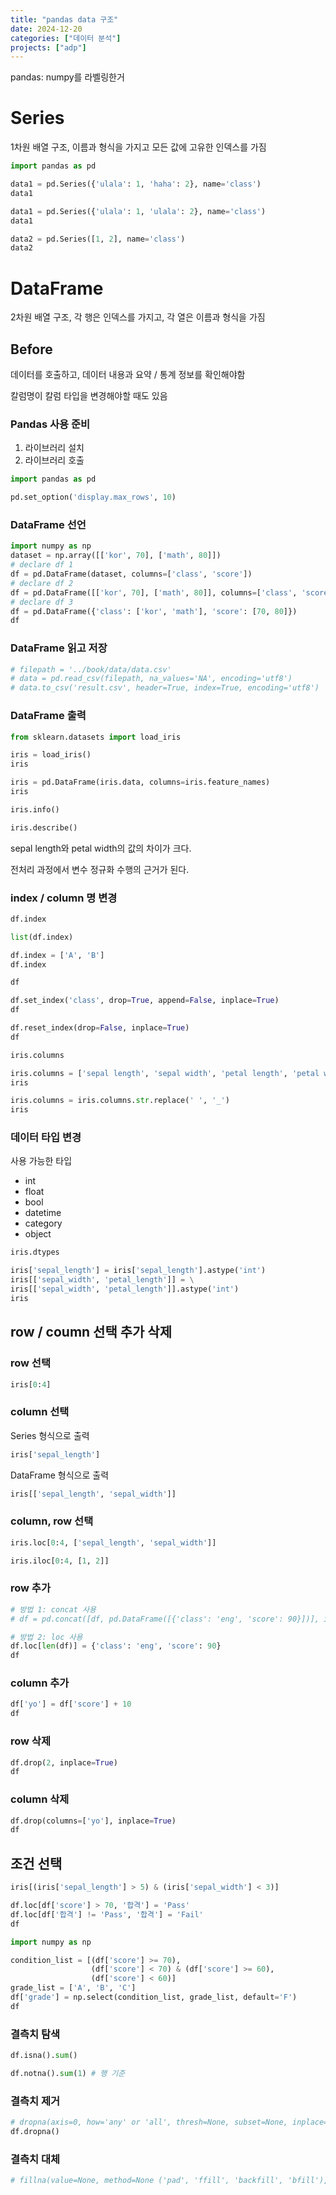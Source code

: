 ```yaml
---
title: "pandas data 구조"
date: 2024-12-20
categories: ["데이터 분석"]
projects: ["adp"]
---
```


pandas: numpy를 라벨링한거

# Series

1차원 배열 구조, 이름과 형식을 가지고 모든 값에 고유한 인덱스를 가짐

```python
import pandas as pd

data1 = pd.Series({'ulala': 1, 'haha': 2}, name='class')
data1
```

```python
data1 = pd.Series({'ulala': 1, 'ulala': 2}, name='class')
data1
```

```python
data2 = pd.Series([1, 2], name='class')
data2
```

# DataFrame

2차원 배열 구조, 각 행은 인덱스를 가지고, 각 열은 이름과 형식을 가짐

## Before

데이터를 호출하고, 데이터 내용과 요약 / 통계 정보를 확인해야함

칼럼명이 칼럼 타입을 변경해야할 때도 있음

### Pandas 사용 준비

1. 라이브러리 설치
2. 라이브러리 호출

```python
import pandas as pd

pd.set_option('display.max_rows', 10)
```

### DataFrame 선언

```python
import numpy as np
dataset = np.array([['kor', 70], ['math', 80]])
# declare df 1
df = pd.DataFrame(dataset, columns=['class', 'score'])
# declare df 2
df = pd.DataFrame([['kor', 70], ['math', 80]], columns=['class', 'score'])
# declare df 3
df = pd.DataFrame({'class': ['kor', 'math'], 'score': [70, 80]})
df
```

### DataFrame 읽고 저장

```python
# filepath = '../book/data/data.csv'
# data = pd.read_csv(filepath, na_values='NA', encoding='utf8')
# data.to_csv('result.csv', header=True, index=True, encoding='utf8')
```

### DataFrame 출력

```python
from sklearn.datasets import load_iris

iris = load_iris()
iris
```

```python
iris = pd.DataFrame(iris.data, columns=iris.feature_names)
iris
```

```python
iris.info()
```

```python
iris.describe()
```

sepal length와 petal width의 값의 차이가 크다.

전처리 과정에서 변수 정규화 수행의 근거가 된다.

### index / column 명 변경

```python
df.index
```

```python
list(df.index)
```

```python
df.index = ['A', 'B']
df.index
```

```python
df
```

```python
df.set_index('class', drop=True, append=False, inplace=True)
df
```

```python
df.reset_index(drop=False, inplace=True)
df
```

```python
iris.columns
```

```python
iris.columns = ['sepal length', 'sepal width', 'petal length', 'petal width']
iris
```

```python
iris.columns = iris.columns.str.replace(' ', '_')
iris
```

### 데이터 타입 변경

사용 가능한 타입

- int
- float
- bool
- datetime
- category
- object

```python
iris.dtypes
```

```python
iris['sepal_length'] = iris['sepal_length'].astype('int')
iris[['sepal_width', 'petal_length']] = \
iris[['sepal_width', 'petal_length']].astype('int')
iris
```

## row / coumn 선택 추가 삭제

### row 선택

```python
iris[0:4]
```

### column 선택

Series 형식으로 출력

```python
iris['sepal_length']
```

DataFrame 형식으로 출력

```python
iris[['sepal_length', 'sepal_width']]
```

### column, row 선택

```python
iris.loc[0:4, ['sepal_length', 'sepal_width']]
```

```python
iris.iloc[0:4, [1, 2]]
```

### row 추가

```python
# 방법 1: concat 사용
# df = pd.concat([df, pd.DataFrame([{'class': 'eng', 'score': 90}])], ignore_index=True)

# 방법 2: loc 사용 
df.loc[len(df)] = {'class': 'eng', 'score': 90}
df
```

### column 추가

```python
df['yo'] = df['score'] + 10
df
```

### row 삭제

```python
df.drop(2, inplace=True)
df
```

### column 삭제

```python
df.drop(columns=['yo'], inplace=True)
df
```

## 조건 선택

```python
iris[(iris['sepal_length'] > 5) & (iris['sepal_width'] < 3)]
```

```python
df.loc[df['score'] > 70, '합격'] = 'Pass'
df.loc[df['합격'] != 'Pass', '합격'] = 'Fail'
df
```

```python
import numpy as np

condition_list = [(df['score'] >= 70), 
                  (df['score'] < 70) & (df['score'] >= 60),
                  (df['score'] < 60)]
grade_list = ['A', 'B', 'C']
df['grade'] = np.select(condition_list, grade_list, default='F')
df
```

### 결측치 탐색

```python
df.isna().sum()
```

```python
df.notna().sum(1) # 행 기준
```

### 결측치 제거

```python
# dropna(axis=0, how='any' or 'all', thresh=None, subset=None, inplace=False)
df.dropna()
```

### 결측치 대체

```python
# fillna(value=None, method=None ('pad', 'ffill', 'backfill', 'bfill'), axis=None, inplace=False, limit=None)
```
